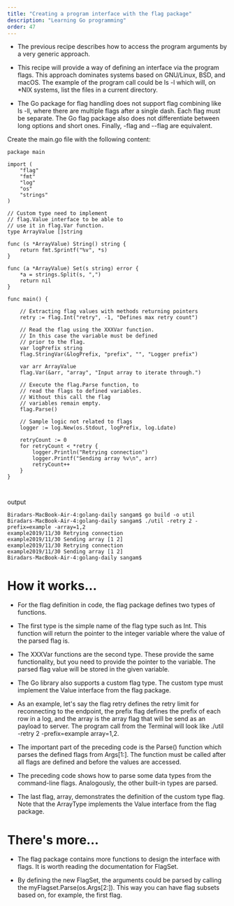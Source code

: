 ```yaml
---
title: "Creating a program interface with the flag package"
description: "Learning Go programming"
order: 47
---
```




- The previous recipe describes how to access the program arguments by a very generic approach.

- This recipe will provide a way of defining an interface via the program flags. This approach dominates systems based on GNU/Linux, BSD, and macOS.  The example of the program call could be ls -l which will, on *NIX systems, list the files in a current directory. 

- The Go package for flag handling does not support flag combining like ls -ll, where there are multiple flags after a single dash. Each flag must be separate. The Go flag package also does not differentiate between long options and short ones. Finally, -flag and --flag are equivalent.

Create the main.go file with the following content:

```
package main

import (
	"flag"
	"fmt"
	"log"
	"os"
	"strings"
)

// Custom type need to implement
// flag.Value interface to be able to
// use it in flag.Var function.
type ArrayValue []string

func (s *ArrayValue) String() string {
	return fmt.Sprintf("%v", *s)
}

func (a *ArrayValue) Set(s string) error {
	*a = strings.Split(s, ",")
	return nil
}

func main() {

	// Extracting flag values with methods returning pointers
	retry := flag.Int("retry", -1, "Defines max retry count")

	// Read the flag using the XXXVar function.
	// In this case the variable must be defined
	// prior to the flag.
	var logPrefix string
	flag.StringVar(&logPrefix, "prefix", "", "Logger prefix")

	var arr ArrayValue
	flag.Var(&arr, "array", "Input array to iterate through.")

	// Execute the flag.Parse function, to
	// read the flags to defined variables.
	// Without this call the flag
	// variables remain empty.
	flag.Parse()

	// Sample logic not related to flags
	logger := log.New(os.Stdout, logPrefix, log.Ldate)

	retryCount := 0
	for retryCount < *retry {
		logger.Println("Retrying connection")
		logger.Printf("Sending array %v\n", arr)
		retryCount++
	}
}



```
output 

```
Biradars-MacBook-Air-4:golang-daily sangam$ go build -o util
Biradars-MacBook-Air-4:golang-daily sangam$ ./util -retry 2 -prefix=example -array=1,2
example2019/11/30 Retrying connection
example2019/11/30 Sending array [1 2]
example2019/11/30 Retrying connection
example2019/11/30 Sending array [1 2]
Biradars-MacBook-Air-4:golang-daily sangam$ 

```
# How it works…

- For the flag definition in code, the flag package defines two types of functions.

- The first type is the simple name of the flag type such as Int. This function will return the pointer to the integer variable where the value of the parsed flag is.

- The XXXVar functions are the second type. These provide the same functionality, but you need to provide the pointer to the variable. The parsed flag value will be stored in the given variable.

- The Go library also supports a custom flag type. The custom type must implement the Value interface from the flag package.

- As an example, let's say the flag retry defines the retry limit for reconnecting to the endpoint, the prefix flag defines the prefix of each row in a log, and the array is the array flag that will be send as an payload to server. The program call from the Terminal will look like ./util -retry 2 -prefix=example array=1,2.

- The important part of the preceding code is the Parse() function which parses the defined flags from Args[1:]. The function must be called after all flags are defined and before the values are accessed.

- The preceding code shows how to parse some data types from the command-line flags. Analogously, the other built-in types are parsed. 

- The last flag, array, demonstrates the definition of the custom type flag. Note that the ArrayType implements the Value interface from the flag package.

# There's more…

- The flag package contains more functions to design the interface with flags. It is worth reading the documentation for FlagSet.

- By defining the new FlagSet, the arguments could be parsed by calling the myFlagset.Parse(os.Args[2:]). This way you can have flag subsets based on, for example, the first flag.
